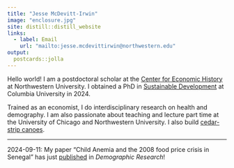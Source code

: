 ```yaml
---
title: "Jesse McDevitt-Irwin"
image: "enclosure.jpg"
site: distill::distill_website
links:
  - label: Email
    url: "mailto:jesse.mcdevittirwin@northwestern.edu"
output:
  postcards::jolla
---
```

 
Hello world! I am a postdoctoral scholar at the [Center for Economic History](https://sites.northwestern.edu/cfeh/) at Northwestern University. I obtained a PhD in [Sustainable Development](https://www.sipa.columbia.edu/academics/programs/phd-sustainable-development) at Columbia University in 2024.

Trained as an economist, I do interdisciplinary research on health and demography. I am also passionate about teaching and lecture part time at the University of Chicago and Northwestern University. I also build [cedar-strip canoes](images/canoe.jpg).


----

2024-09-11: My paper "Child Anemia and the 2008 food price crisis in Senegal" has just [published](https://www.demographic-research.org/articles/volume/51/20) in _Demographic Research_!
